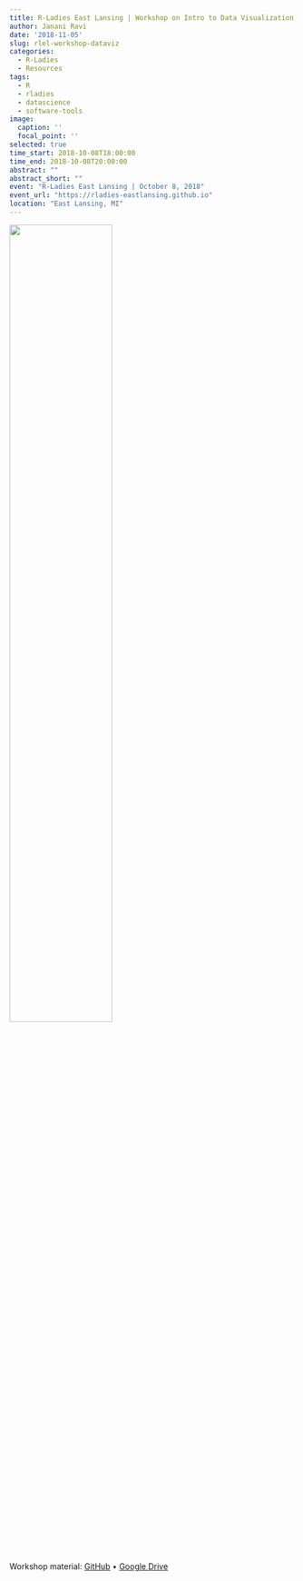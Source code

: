 ```yaml
---
title: R-Ladies East Lansing | Workshop on Intro to Data Visualization w/ R
author: Janani Ravi
date: '2018-11-05'
slug: rlel-workshop-dataviz
categories:
  - R-Ladies
  - Resources
tags:
  - R
  - rladies
  - datascience
  - software-tools
image:
  caption: ''
  focal_point: ''
selected: true
time_start: 2018-10-08T18:00:00
time_end: 2018-10-08T20:00:00
abstract: ""
abstract_short: ""
event: "R-Ladies East Lansing | October 8, 2018"
event_url: "https://rladies-eastlansing.github.io"
location: "East Lansing, MI"
---
```

<img src="https://github.com/rladies-eastlansing/meetup-presentations-eastlansing/blob/master/event-planning-promos/201810-Meetup-flyer.png?raw=true" width="60%" />

Workshop material: [GitHub](https://github.com/rladies-eastlansing/meetup-presentations-eastlansing/tree/master/presentations/20181008-workshop-dataviz) • [Google Drive](https://drive.google.com/drive/folders/1tSrhZ_TymJfxeZbe8hAdtPjcmhoeAJls?usp=sharing)